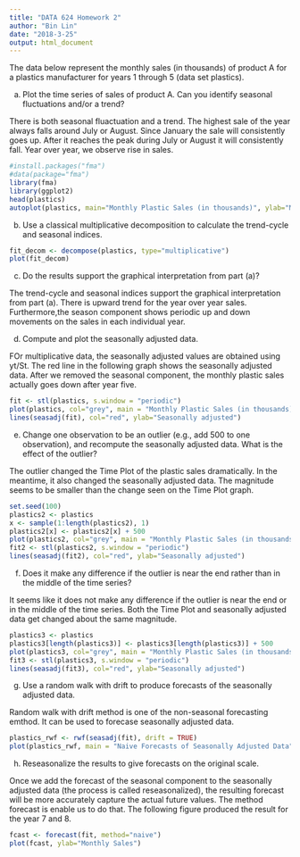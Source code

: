---
title: "DATA 624 Homework 2"
author: "Bin Lin"
date: "2018-3-25"
output: html_document
---
The data below represent the monthly sales (in thousands) of product A for a plastics manufacturer for years 1 through 5 (data set plastics).


a. Plot the time series of sales of product A. Can you identify seasonal fluctuations and/or a trend?

There is both seasonal fluactuation and a trend. The highest sale of the year always falls around July or August. Since January the sale will consistently goes up. After it reaches the peak during July or August it will consistently fall. Year over year, we observe rise in sales. 

```{r}
#install.packages("fma")
#data(package="fma")
library(fma)
library(ggplot2)
head(plastics)
autoplot(plastics, main="Monthly Plastic Sales (in thousands)", ylab="Monthly Sales", xlab = "Month")
```



b. Use a classical multiplicative decomposition to calculate the trend-cycle and seasonal indices.

```{r}
fit_decom <- decompose(plastics, type="multiplicative")
plot(fit_decom)
```


c. Do the results support the graphical interpretation from part (a)?

The trend-cycle and seasonal indices support the graphical interpretation from part (a). There is upward trend for the year over year sales. Furthermore,the season component shows periodic up and down movements on the sales in each individual year. 


d. Compute and plot the seasonally adjusted data.

FOr multiplicative data, the seasonally adjusted values are obtained using yt/St. The red line in the following graph shows the seasonally adjusted data. After we removed the seasonal component, the monthly plastic sales actually goes down after year five. 


```{r}
fit <- stl(plastics, s.window = "periodic")
plot(plastics, col="grey", main = "Monthly Plastic Sales (in thousands)", xlab="Month", ylab = "Monthly Sales")
lines(seasadj(fit), col="red", ylab="Seasonally adjusted")
```


e. Change one observation to be an outlier (e.g., add 500 to one observation), and recompute the seasonally adjusted data. What is the effect of the outlier?

The outlier changed the Time Plot of the plastic sales dramatically. In the meantime, it also changed the seasonally adjusted data. The magnitude seems to be smaller than the change seen on the Time Plot graph. 

```{r}
set.seed(100)
plastics2 <- plastics
x <- sample(1:length(plastics2), 1)
plastics2[x] <- plastics2[x] + 500
plot(plastics2, col="grey", main = "Monthly Plastic Sales (in thousands)", xlab="Month", ylab = "Monthly Sales")
fit2 <- stl(plastics2, s.window = "periodic")
lines(seasadj(fit2), col="red", ylab="Seasonally adjusted")
```


f. Does it make any difference if the outlier is near the end rather than in the middle of the time series?

It seems like it does not make any difference if the outlier is near the end or in the middle of the time series. Both the Time Plot and seasonally adjusted data get changed about the same magnitude. 


```{r}
plastics3 <- plastics
plastics3[length(plastics3)] <- plastics3[length(plastics3)] + 500
plot(plastics3, col="grey", main = "Monthly Plastic Sales (in thousands)", xlab="Month", ylab = "Monthly Sales")
fit3 <- stl(plastics3, s.window = "periodic")
lines(seasadj(fit3), col="red", ylab="Seasonally adjusted")
```


g. Use a random walk with drift to produce forecasts of the seasonally adjusted data.


Random walk with drift method is one of the non-seasonal forecasting emthod. It can be used to forecase seasonally adjusted data.

```{r}
plastics_rwf <- rwf(seasadj(fit), drift = TRUE)
plot(plastics_rwf, main = "Naive Forecasts of Seasonally Adjusted Data", xlab="Months", ylab = "Monthly Sales")
```


h. Reseasonalize the results to give forecasts on the original scale.


Once we add the forecast of the seasonal component to the seasonally adjusted data (the process is called reseasonalized), the resulting forecast will be more accurately capture the actual future values. The method forecast is enable us to do that. The following figure produced the result for the year 7 and 8. 


```{r}
fcast <- forecast(fit, method="naive")
plot(fcast, ylab="Monthly Sales")
```
